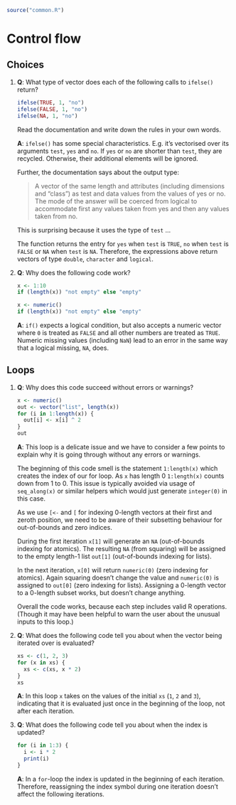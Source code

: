 ```r
source("common.R")
```

# Control flow

## Choices

1. __[Q]{.Q}__: What type of vector does each of the following calls to `ifelse()` return?

    ```r
    ifelse(TRUE, 1, "no")
    ifelse(FALSE, 1, "no")
    ifelse(NA, 1, "no")
    ```

   Read the documentation and write down the rules in your own words.

   __[A]{.solved}__: `ifelse()` has some special characteristics. E.g. it's vectorised over its arguments `test`, `yes` and `no`. If `yes` or `no` are shorter than `test`, they are recycled. Otherwise, their additional elements will be ignored.
   
   Further, the documentation says about the output type:
   
   > A vector of the same length and attributes (including dimensions and "class") as test and data values from the values of yes or no. The mode of the answer will be coerced from logical to accommodate first any values taken from yes and then any values taken from no.

   This is surprising because it uses the type of `test` ... 
   
   The function returns the entry for `yes` when `test` is `TRUE`, `no` when `test` is `FALSE` or `NA` when `test` is `NA`. Therefore, the expressions above return vectors of type `double`, `character` and `logical`.

2. __[Q]{.Q}__: Why does the following code work?

    ```r
    x <- 1:10
    if (length(x)) "not empty" else "empty"
      
    x <- numeric()
    if (length(x)) "not empty" else "empty"
    ```

   __[A]{.solved}__: `if()` expects a logical condition, but also accepts a numeric vector where `0` is treated as `FALSE` and all other numbers are treated as `TRUE`. Numeric missing values (including `NaN`) lead to an error in the same way that a logical missing, `NA`, does.

## Loops

1. __[Q]{.Q}__: Why does this code succeed without errors or warnings?
    
    ```r
    x <- numeric()
    out <- vector("list", length(x))
    for (i in 1:length(x)) {
      out[i] <- x[i] ^ 2
    }
    out
    ```

   __[A]{.solved}__: This loop is a delicate issue and we have to consider a few points to explain why it is going through without any errors or warnings.
   
   The beginning of this code smell is the statement `1:length(x)` which creates the index of our for loop. As `x` has length 0 `1:length(x)` counts down from 1 to 0. This issue is typically avoided via usage of `seq_along(x)` or similar helpers which would just generate `integer(0)` in this case.
   
   As we use `[<-` and `[` for indexing 0-length vectors at their first and zeroth position, we need to be aware of their subsetting behaviour for out-of-bounds and zero indices.                                         
   
   During the first iteration `x[1]` will generate an `NA` (out-of-bounds indexing for atomics). The resulting `NA` (from squaring) will be assigned to the empty length-1 list `out[1]` (out-of-bounds indexing for lists).
   
   In the next iteration, `x[0]` will return `numeric(0)` (zero indexing for atomics). Again squaring doesn't change the value and `numeric(0)` is assigned to `out[0]` (zero indexing for lists). Assigning a 0-length vector to a 0-length subset works, but doesn't change anything.
   
   Overall the code works, because each step includes valid R operations. (Though it may have been helpful to warn the user about the unusual inputs to this loop.)

2. __[Q]{.Q}__: What does the following code tell you about when the vector being iterated over is evaluated?

    ```r
    xs <- c(1, 2, 3)
    for (x in xs) {
      xs <- c(xs, x * 2)
    }
    xs
    ```

   __[A]{.solved}__: In this loop `x` takes on the values of the initial `xs` (`1`, `2` and `3`), indicating that it is evaluated just once in the beginning of the loop, not after each iteration.

3. __[Q]{.Q}__: What does the following code tell you about when the index is updated?

    ```r
    for (i in 1:3) {
      i <- i * 2
      print(i) 
    }
    ```

   __[A]{.solved}__: In a `for`-loop the index is updated in the beginning of each iteration. Therefore, reassigning the index symbol during one iteration doesn't affect the following iterations.
